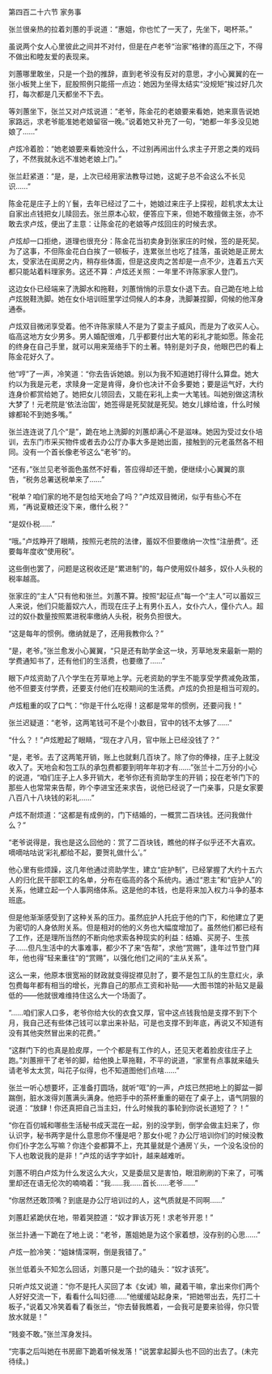 

第四百二十六节 家务事

张兰很亲热的拉着刘蕙的手说道：“惠姐，你也忙了一天了，先坐下，喝杯茶。”

虽说两个女人心里彼此之间并不对付，但是在卢老爷“治家”格律的高压之下，不得不做出和睦友爱的表现来。

刘蕙哪里敢坐，只是一个劲的推辞，直到老爷没有反对的意思，才小心翼翼的在一张小板凳上坐下，屁股照例只能搭一点边：她因为坐得太结实“没规矩”挨过好几次打，每次都是几天都坐不下去。

等刘蕙坐下，张兰又对卢炫说道：“老爷，陈金花的老娘要来看她，她来禀告说她家路远，求老爷能准她老娘留宿一晚。”说着她又补充了一句，“她都一年多没见她娘了……”

卢炫冷着脸：“她老娘要来看她没什么，不过别再闹出什么求主子开恩之类的戏码了，不然我就永远不准她老娘上门。”

张兰赶紧道：“是，是，上次已经用家法教导过她，这妮子总不会这么不长见识……”

陈金花是庄子上的丫鬟，去年已经过了二十，她娘过来庄子上探视，趁机求太太让自家出点钱把女儿赎回去。张兰原本心软，便答应下来，但她不敢擅做主张，亦不敢去求卢炫，便出了主意：让陈金花的老娘等卢炫回庄的时候去求。

卢炫却一口拒绝，道理也很充分：陈金花当初卖身到张家庄的时候，签的是死契。为了这事，不但陈金花白白挨了一顿板子，连累张兰也吃了挂落，虽说她是正房太太，受家法在闺房之内，稍存些体面，但是这皮肉之苦却是一点不少，连着五六天都只能站着料理家务。这还不算：卢炫还关照：一年里不许陈家家人登门。

这边女仆已经端来了洗脚水和拖鞋，刘蕙悄悄的示意女仆退下去。自己跪在地上给卢炫脱鞋洗脚。她在女仆培训班里学过伺候人的本身，洗脚兼捏脚，伺候的他浑身通泰。

卢炫双目微闭享受着。他不许陈家赎人不是为了耍主子威风，而是为了收买人心。临高这地方女少男多。男人婚配很难，几乎都要付出大笔的彩礼才能如愿。陈金花的终身在自己手里，就可以用来笼络手下的土著。特别是刘子良，他眼巴巴的看上陈金花好久了。

他“哼”了一声，冷笑道：“你去告诉她娘。别以为我不知道她打得什么算盘。她大约以为我是元老，求赎身一定是肯得，身价也决计不会多要她；要是运气好，大约连身价都赏给她了。她把女儿领回去，又能在彩礼上卖一大笔钱。叫她别做这清秋大梦了！元老院是‘依法治国’，她签得是死契就是死契。她女儿嫁给谁，什么时候嫁都轮不到她多嘴。”

张兰连连说了几个“是”，跪在地上洗脚的刘蕙却满心不是滋味。她因为受过女仆培训，去东门市采买物件或者去办公厅办事大多是她出面，接触到的元老虽然各不相同。没有一个首长像老爷这么“老爷”的。

“还有，”张兰见老爷面色虽然不好看，答应得却还干脆，便继续小心翼翼的禀告，“税务总署送税单来了……”

“税单？咱们家的地不是包给天地会了吗？”卢炫双目微闭，似乎有些心不在焉，“再说夏粮还没下来，缴什么税？”

“是奴仆税……”

“哦。”卢炫睁开了眼睛，按照元老院的法律，蓄奴不但要缴纳一次性“注册费”。还要每年度收“使用税”。

这些倒也罢了，问题是这税收还是“累进制”的，每户使用奴仆越多，奴仆人头税的税率越高。

张家庄的“主人”只有他和张兰。刘蕙不算。按照“起征点”每一个“主人”可以蓄奴三人来说，他们只能蓄奴六人，而现在庄子上有男仆五人，女仆六人，僮仆六人。超过的奴仆数量按照累进税率缴纳人头税，税务负担很大。

“这是每年的惯例。缴纳就是了，还用我教你么？”

“是，老爷。”张兰愈发小心翼翼，“只是还有助学金这一块，芳草地发来最新一期的学费通知书了，还有他们的生活费，也要缴了……”

眼下卢炫资助了八个学生在芳草地上学。元老资助的学生不能享受学费减免政策，他不但要支付学费，还要支付他们在校期间的生活费。卢炫的负担是相当可观的。

卢炫粗重的叹了口气：“你是干什么吃得！这都是常年的惯例，还要问我！”

张兰迟疑道：“老爷，这两笔钱可不是个小数目，官中的钱不太够了……”

“什么？！”卢炫瞪起了眼睛，“现在才八月，官中账上已经没钱了？”

“是，老爷。去了这两笔开销，账上也就剩几百块了。除了你的俸禄，庄子上就没收入了。天地会和包工队的承包费都要到明年年初才有……”张兰十二万分的小心的说道，“咱们庄子上人多开销大，老爷你还有资助学生的开销；投在老爷门下的那些人也常常来告帮，昨个李进宝还来求告，说他已经说了一门亲事，只是女家要八百八十八块钱的彩礼……”

卢炫不耐烦道：“这都是有成例的，门下结婚的，一概赏二百块钱。还问我做什么？”

“老爷说得是，我也是这么回他的：赏了二百块钱，瞧他的样子似乎还不大喜欢。嘀嘀咕咕说‘彩礼都给不起，要贺礼做什么’。”

他心里有些烦躁，这几年他通过资助学生，建立“庇护制”，已经掌握了大约十五六人的归化民干部职工的名单，分布在临高的各个系统内。通过“恩主”和“庇护人”的关系，他建立起一个人事网络体系。这是他的本钱，也是将来加入权力斗争的基本班底。

但是他渐渐感受到了这种关系的压力。虽然庇护人托庇于他的门下，和他建立了更为密切的人身依附关系。但是相对的他的义务也大幅度增加了。虽然他们都已经有了工作，还是理所当然的不断向他求索各种现实的利益：结婚、买房子、生孩子……但凡生活中的大事难事，都少不了来“告帮”，求他“赏赐”，逢年过节登门拜年，他也得“轻来重往”的“赏赐”，以强化他们之间的“主从关系”。

这么一来，他原本很宽裕的财政就变得捉襟见肘了，要不是包工队的生意红火，承包费每年都有相当的增长，光靠自己的那点工资和补贴――大图书馆的补贴又是最低的――他就很难维持住这么大一个场面了。

“……咱们家人口多，老爷你给大伙的衣食又厚，官中这点钱我怕是支撑不到下个月，我自己还有些体己钱可以拿出来补贴，可是也支撑不到年底，再说又不知道有没有其他突然冒出来的花费。”

“这群门下的也真是脸皮厚，一个个都是有工作的人，还见天老着脸皮往庄子上跑。”刘蕙擦干了老爷的脚，给他换上草拖鞋，不平的说道，“家里有点事就来磕头请老爷太太赏，叫花子似得，也不知道图他们点啥……”

张兰一听心想要坏，正准备打圆场，就听“哐”的一声，卢炫已然把地上的脚盆一脚踹倒，脏水泼得刘蕙满头满身。他把手中的茶杯重重的砸在了桌子上，语气阴狠的说道：“放肆！你还真把自己当主妇，什么时候我的事轮到你说长道短了？！”

“你在百仞城和哪些生活秘书成天混在一起，别的没学到，倒学会做主妇来了，你认识字，秘书两字是什么意思你不懂是吧？那女仆呢？办公厅培训你们的时候没教你们仆字怎么写嘛？你连个妾都算不上，充其量就是个通房丫头，一个没名没份的下人也敢说我的是非！”卢炫的话字字如针，越来越难听。

刘蕙不明白卢炫为什么发这么大火，又是委屈又是害怕，眼泪刷刷的下来了，可嘴里却还在语无伦次的喃喃着：“我……我……首长……老爷……”

“你居然还敢顶嘴？到底是办公厅培训过的人，这气质就是不同啊……”

刘蕙赶紧跪伏在地，带着哭腔道：“奴才罪该万死！求老爷开恩！”

张兰扑通一下跪在了地上说：“老爷，蕙姐她是为这个家着想，没存别的心思……”

卢炫一脸冷笑：“姐妹情深啊，倒是我错了。”

张兰低着头不知怎么回话，刘蕙只是一个劲的磕头：“奴才该死”。

只听卢炫又说道：“你不是托人买回了本《女诫》嘛，藏着干嘛，拿出来你们两个人好好交流一下，看看什么叫妇德……”他缓缓站起身来，“把她带出去，先打二十板子，”说着又冷笑着看了看张兰，“你去替我瞧着，一会我可是要来验得，你只管放水就是！”

“贱妾不敢。”张兰浑身发抖。

“完事之后叫她在书房廊下跪着听候发落！”说罢拿起脚头也不回的出去了。(未完待续。)

